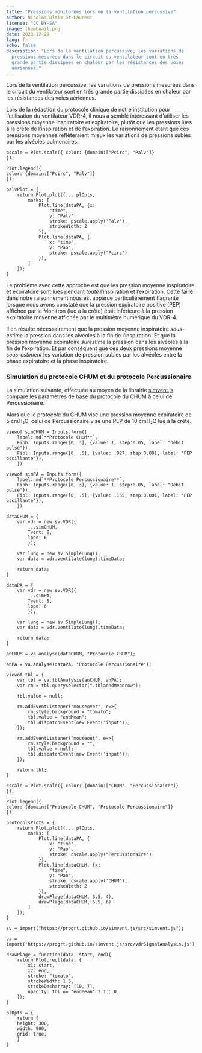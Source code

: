```yaml
---
title: "Pressions monitorées lors de la ventilation percussive"
author: Nicolas Blais St-Laurent
license: "CC BY-SA"
image: thumbnail.png
date: 2023-12-29
lang: fr
echo: false
description: "Lors de la ventilation percussive, les variations de
  pressions mesurées dans le circuit du ventilateur sont en très
  grande partie dissipées en chaleur par les résistances des voies
  aériennes."
---
```


Lors de la ventilation percussive, les variations de pressions
mesurées dans le circuit du ventilateur sont en très grande partie
dissipées en chaleur par les résistances des voies aériennes.

Lors de la rédaction du protocole clinique de notre institution pour
l'utilisation du ventilateur VDR-4, il nous a semblé intéressant
d'utiliser les pressions moyenne inspiratoire et expiratoire, plutôt
que les pressions lues à la crête de l'inspiration et de l'expiration.
Le raisonnement étant que ces pressions moyennes reflèteraient mieux
les variations de pressions subies par les alvéoles pulmonaires.

```ojs
pscale = Plot.scale({ color: {domain:["Pcirc", "Palv"]}
});
```

```ojs
Plot.legend({
color: {domain:["Pcirc", "Palv"]}
});
```

```ojs
palvPlot = {
	return Plot.plot({... plOpts,
		marks: [
			Plot.line(dataPA, {x:
				"time",
				y: "Palv",
				stroke: pscale.apply('Palv'),
				strokeWidth: 2
			}),
			Plot.line(dataPA, {
				x: "time",
				y: "Pao",
				stroke: pscale.apply("Pcirc")
			}),
		]
	});
}
```

Le problème avec cette approche est que les pression moyenne
inspiratoire et expiratoire sont lues pendant *toute* l'inspiration et
l'expiration. Cette faille dans notre raisonnement nous est apparue
particulièrement flagrante lorsque nous avons constaté que la pression
expiratoire positive (PEP) affichée par le Monitron (lue à la crête)
était inférieure à la pression expiratoire moyenne affichée par le
multimètre numérique du VDR-4.

Il en résulte nécessairement que la pression moyenne inspiratoire
*sous-estime* la pression dans les alvéoles à la fin de l'inspiration.
Et que la pression moyenne expiratoire *surestime* la pression dans
les alvéoles à la fin de l'expiration. Et par conséquent que ces deux
pressions moyenne *sous-estiment* les variation de pression subies par
les alvéoles entre la phase expiratoire et la phase inspiratoire.

### Simulation du protocole CHUM et du protocole Percussionaire

La simulation suivante, effectuée au moyen de la librairie
[simvent.js](http://progrt.github.io/simvent.js/) compare les
paramètres de base du  protocole du CHUM à celui de Percussionaire.

Alors que le protocole du CHUM vise une pression moyenne
expiratoire de 5 cmH₂O, celui de Percussionaire vise une PEP de 10
cmH₂O lue à la crête.

:::{layout-ncol=2}
```ojs
viewof simCHUM = Inputs.form({
	label: md`**Protocole CHUM**`,
	Fiph: Inputs.range([0, 3], {value: 1, step:0.05, label: "Débit pulsé"}),
	Fipl: Inputs.range([0, .5], {value: .027, step:0.001, label: "PEP oscillante"}),
	})
```

```ojs
viewof simPA = Inputs.form({
	label: md`**Protocole Percussionaire**`,
	Fiph: Inputs.range([0, 3], {value: 1, step:0.05, label: "Débit pulsé"}),
	Fipl: Inputs.range([0, .5], {value: .155, step:0.001, label: "PEP oscillante"}),
	})
```
:::

```ojs
dataCHUM = {
	var vdr = new sv.VDR({
		...simCHUM,
		Tvent: 8,
		lppe: 6
		});

	var lung = new sv.SimpleLung();
	var data = vdr.ventilate(lung).timeData;

	return data;
}
```

```ojs
dataPA = {
	var vdr = new sv.VDR({
		...simPA,
		Tvent: 8,
		lppe: 6
		});

	var lung = new sv.SimpleLung();
	var data = vdr.ventilate(lung).timeData;

	return data;
}
```

```ojs
anCHUM = va.analyse(dataCHUM, "Protocole CHUM");
```

```ojs
anPA = va.analyse(dataPA, "Protocole Percussionaire");
```

```ojs
viewof tbl = {
	var tbl = va.tblAnalysis(anCHUM, anPA);
	var rm = tbl.querySelector(".tblaendMeanrow");

	tbl.value = null;

	rm.addEventListener("mouseover", e=>{
		rm.style.background = "tomato";
		tbl.value = "endMean";
		tbl.dispatchEvent(new Event('input'));
	});

	rm.addEventListener("mouseout", e=>{
		rm.style.background = "";
		tbl.value = null;
		tbl.dispatchEvent(new Event('input'));
	});

	return tbl;
}
```

```ojs
cscale = Plot.scale({ color: {domain:["CHUM", "Percussionaire"]}
});
```

```ojs
Plot.legend({
color: {domain:["Protocole CHUM", "Protocole Percussionaire"]}
});
```

```ojs
protocolsPlots = {
	return Plot.plot({... plOpts,
		marks: [
			Plot.line(dataPA, {
				x: "time",
				y: "Pao",
				stroke: cscale.apply("Percussionaire")
			}),
			Plot.line(dataCHUM, {x:
				"time",
				y: "Pao",
				stroke: cscale.apply('CHUM'),
				strokeWidth: 2
			}),
			drawPlage(dataCHUM, 3.5, 4),
			drawPlage(dataCHUM, 5.5, 6)
		]
	});
}
```

```ojs
sv = import("https://progrt.github.io/simvent.js/src/simvent.js");
```

```ojs
va = import('https://progrt.github.io/simvent.js/src/vdrSignalAnalysis.js');
```

```ojs
drawPlage = function(data, start, end){
	return Plot.rect(data, {
		x1: start,
		x2: end,
		stroke: "tomato",
		strokeWidth: 1.5,
		strokeDasharray: [10, 7], 
		opacity: tbl == "endMean" ? 1 : 0
	});
}
```

```ojs
plOpts = {
	return {
	height: 300,
	width: 900,
	grid: true,
	}
}
```

